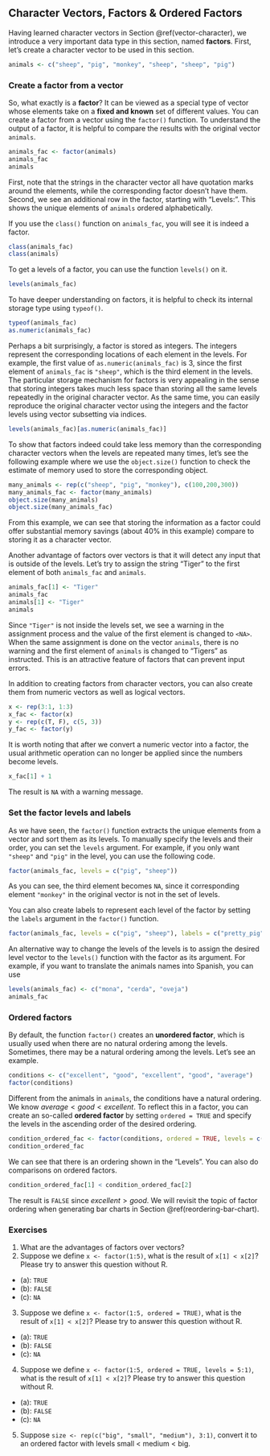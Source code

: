## Character Vectors, Factors & Ordered Factors {#factor}

Having learned character vectors in Section \@ref(vector-character), we introduce a very important data type in this section, named **factors**. First, let's create a character vector to be used in this section.

```r
animals <- c("sheep", "pig", "monkey", "sheep", "sheep", "pig")
```

### Create a factor from a vector

So, what exactly is a **factor**? It can be viewed as a special type of vector whose elements take on a **fixed and known** set of different values. You can create a factor from a vector using the `factor()` function. To understand the output of a factor, it is helpful to
compare the results with the original vector `animals`. 
```r
animals_fac <- factor(animals)  
animals_fac
animals
```

First, note that the strings in the character vector all have quotation marks around the elements, while the corresponding factor doesn't have them. Second, we see an additional row in the factor, starting with "Levels:". This shows the unique elements of `animals` ordered alphabetically. 


If you use the `class()` function on `animals_fac`, you will see it is indeed a factor. 
```r
class(animals_fac)
class(animals)
```

To get a levels of a factor, you can use the function `levels()` on it.
```r
levels(animals_fac)
```

To have deeper understanding on factors, it is helpful to check its internal storage type using `typeof()`. 

```r
typeof(animals_fac)
as.numeric(animals_fac)
```

Perhaps a bit surprisingly, a factor is stored as integers. The integers represent the corresponding locations of each element in the levels. For example, the first value of `as.numeric(animals_fac)` is 3, since the first element of `animals_fac` is `"sheep"`, which is the third element in the levels. The particular storage mechanism for factors is very appealing in the sense that storing integers takes much less space than storing all the same levels repeatedly in the original character vector. As the same time, you can easily reproduce the original character vector using the integers and the factor levels using vector subsetting via indices. 
```r
levels(animals_fac)[as.numeric(animals_fac)]
```

::: {.infobox .caution data-latex="{caution}"}
To show that factors indeed could take less memory than the corresponding character vectors when the levels are repeated many times, let's see the following example where we use the `object.size()` function to check the estimate of memory used to store the corresponding object.
```r
many_animals <- rep(c("sheep", "pig", "monkey"), c(100,200,300))
many_animals_fac <- factor(many_animals)
object.size(many_animals)
object.size(many_animals_fac)
```

From this example, we can see that storing the information as a factor could offer substantial memory savings (about 40% in this example) compare to storing it as a character vector.
::: 




Another advantage of factors over vectors is that it will detect any input that is outside of the levels. Let's try to assign the string "Tiger" to the first element of both `animals_fac` and `animals`.
```r
animals_fac[1] <- "Tiger"
animals_fac
animals[1] <- "Tiger"
animals
```

Since `"Tiger"` is not inside the levels set, we see a warning in the assignment process and the value of the first element is changed to `<NA>`. When the same assignment is done on the vector `animals`, there is no warning and the first element of `animals` is changed to "Tigers" as instructed. This is an attractive feature of factors that can prevent input errors. 

In addition to creating factors from character vectors, you can also create them from numeric vectors as well as logical vectors.
```r
x <- rep(3:1, 1:3)
x_fac <- factor(x)
y <- rep(c(T, F), c(5, 3))
y_fac <- factor(y)
```

It is worth noting that after we convert a numeric vector into a factor, the usual arithmetic operation can no longer be applied since the numbers become levels. 
```r
x_fac[1] + 1
```

The result is `NA` with a warning message. 

### Set the factor levels and labels

As we have seen, the `factor()` function extracts the unique elements from a vector and sort them as its levels. To manually specify the levels and their order, you can set the `levels` argument. For example, if you only want `"sheep"` and `"pig"` in the level, you can use the following code.

```r
factor(animals_fac, levels = c("pig", "sheep"))
```

As you can see, the third element becomes `NA`, since it corresponding element `"monkey"` in the original vector is not in the set of levels. 

You can also create labels to represent each level of the factor by setting the `labels` argument in the `factor()` function.
```r
factor(animals_fac, levels = c("pig", "sheep"), labels = c("pretty_pig", "smart_sheep"))
```

An alternative way to change the levels of the levels is to assign the desired level vector to the `levels()` function with the factor as its argument. For example, if you want to translate the animals names into Spanish, you can use

```r
levels(animals_fac) <- c("mona", "cerda", "oveja")
animals_fac
```


### Ordered factors

By default, the function `factor()` creates an **unordered factor**, which is usually used when there are no natural ordering among the levels. Sometimes, there may be a natural ordering among the levels. Let's see an example. 
```r
conditions <- c("excellent", "good", "excellent", "good", "average")
factor(conditions)
```

Different from the animals in `animals`, the conditions have a natural ordering. We know $average < good < excellent$. To reflect this in a factor, you can create an so-called **ordered factor** by setting `ordered = TRUE` and specify the levels in the ascending order of the desired ordering. 
```r
condition_ordered_fac <- factor(conditions, ordered = TRUE, levels = c("average", "good", "excellent"))
condition_ordered_fac
```

We can see that there is an ordering shown in the "Levels". You can also do comparisons on ordered factors.
```r
condition_ordered_fac[1] < condition_ordered_fac[2]
```

The result is `FALSE` since $excellent > good$. We will revisit the topic of factor ordering when generating bar charts in Section \@ref(reordering-bar-chart).


### Exercises

1. What are the advantages of factors over vectors?
2. Suppose we define `x <- factor(1:5)`, what is the result of `x[1] < x[2]`? Please try to answer this question without R. 
- (a): `TRUE`
- (b): `FALSE`
- (c): `NA`
3. Suppose we define `x <- factor(1:5, ordered = TRUE)`, what is the result of `x[1] < x[2]`? Please try to answer this question without R. 
- (a): `TRUE`
- (b): `FALSE`
- (c): `NA`
4. Suppose we define `x <- factor(1:5, ordered = TRUE, levels = 5:1)`, what is the result of `x[1] < x[2]`? Please try to answer this question without R. 
- (a): `TRUE`
- (b): `FALSE`
- (c): `NA`
5. Suppose `size <- rep(c("big", "small", "medium"), 3:1)`, convert it to an ordered factor with levels small < medium < big. 
